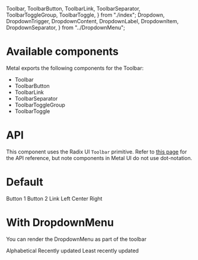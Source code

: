   Toolbar,
  ToolbarButton,
  ToolbarLink,
  ToolbarSeparator,
  ToolbarToggleGroup,
  ToolbarToggle,
} from "./index";
  Dropdown,
  DropdownTrigger,
  DropdownContent,
  DropdownLabel,
  DropdownItem,
  DropdownSeparator,
} from "../DropdownMenu";

<Meta title="Toolbar" component={Toolbar} />

# Available components

Metal exports the following components for the Toolbar:

- Toolbar
- ToolbarButton
- ToolbarLink
- ToolbarSeparator
- ToolbarToggleGroup
- ToolbarToggle

# API

This component uses the Radix UI `Toolbar` primitive. Refer to [this page](https://radix-ui.com/primitives/docs/components/toolbar) for the API reference, but note components in Metal UI do not use dot-notation.

# Default

<Preview>
  <Story name="Default">
    <Toolbar>
      <ToolbarButton>Button 1</ToolbarButton>
      <ToolbarButton>Button 2</ToolbarButton>
      <ToolbarSeparator />
      <ToolbarLink href="https://www.maxihost.com" target="_blank">
        Link
      </ToolbarLink>
      <ToolbarSeparator />
      <ToolbarToggleGroup type="single" defaultValue="center">
        <ToolbarToggle value="left">Left</ToolbarToggle>
        <ToolbarToggle value="center">Center</ToolbarToggle>
        <ToolbarToggle value="right">Right</ToolbarToggle>
      </ToolbarToggleGroup>
    </Toolbar>
  </Story>
</Preview>

# With DropdownMenu

You can render the DropdownMenu as part of the toolbar

<Preview>
  <Story name="With DropdownMenu">
    <Toolbar>
      <Dropdown>
        <DropdownTrigger as={ToolbarButton}>Alphabetical</DropdownTrigger>
        <DropdownContent>
          <DropdownItem>Recently updated</DropdownItem>
          <DropdownItem>Least recently updated</DropdownItem>
        </DropdownContent>
      </Dropdown>
    </Toolbar>
  </Story>
</Preview>
